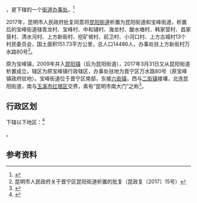 {{中国乡级行政区|53/01/15/002/000}}

'''{{PAGENAMEBASE}}'''，是{{PRC admin/fullname|53/01/15/002/000|3}}下辖的一个[[街道办事处|街道办事处]]。<ref>{{PRC admin/ref sgc|{{PRC admin/parent|53/01/15/002/000}}}}</ref>

2017年，昆明市人民政府批复同意将[[昆阳街道|昆阳街道]]析置为昆阳街道和宝峰街道，析置后的宝峰街道辖青龙村、宝峰村、中和铺村、海龙村、酸水塘村、韩家营村、昌家营村、清水河村、上方新街村、挖矿坡村、前卫村、小河口村、上方古城村13个村民委员会，国土面积151.73平方公里，总人口14486人，办事处驻上方新街村万水路80号<ref>昆明市人民政府关于晋宁区昆阳街道析置的批复（昆政复〔2017〕15号）</ref>。

原为宝峰镇，2009年并入[[昆阳镇|昆阳镇]]（后为昆阳街道），2017年3月31日又从昆阳街道析置成立，辖区为原宝峰镇行政辖区，办事处驻地为晋宁区万水路80号（原宝峰镇政府驻地）。宝峰街道位于晋宁区南部，东接[[六街镇|六街镇]]，西与[[二街镇|二街镇]]接壤，北连昆阳街道，南与[[玉溪市|玉溪市]][[红塔区|红塔区]]交界，素有“昆明市南大门”之称<ref>{{cite web | language = zh-cn | publisher = 昆明信息港 | title = 晋宁区调整行政区划 昆阳街道析置为昆阳街道和宝峰街道 | url = http://xw.kunming.cn/a/2017-03/31/content_4573455.htm | date =  | accessdate = 2017-04-01 | archive-url = https://web.archive.org/web/20170526083826/http://xw.kunming.cn/a/2017-03/31/content_4573455.htm | archive-date = 2017-05-26 | dead-url = yes }}</ref>。

== 行政区划 ==

{{PAGENAMEBASE}}下辖以下地区：<ref>{{PRC admin/ref sgc|53/01/15/002/000}}</ref>

{{PRC admin/children|53/01/15/002/000}}。

== 参考资料 ==

{{reflist}}

{{PRC admin/navcat|53/01/15/002/000}}
{{云南行政区划小作品}}